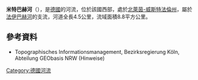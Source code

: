 {{Onesource|time=2020-08-10T06:06:39+00:00}}
{{Coord|50|39|28.11|N|6|47|12.85|E|display=title}}

'''米特巴赫河'''（{{lang-de|Mitbach}}），是[[德國|德國]]的河流，位於該國西部，處於[[北萊茵-威斯特法倫州|北萊茵-威斯特法倫州]]，屬於[[法伊巴赫河|法伊巴赫河]]的支流，河道全長4.5公里，流域面積8.8平方公里。

==參考資料==
* Topographisches Informationsmanagement, Bezirksregierung Köln, Abteilung GEObasis NRW (Hinweise)

{{Germany-geo-stub}}
[[Category:德國河流|Category:德國河流]]